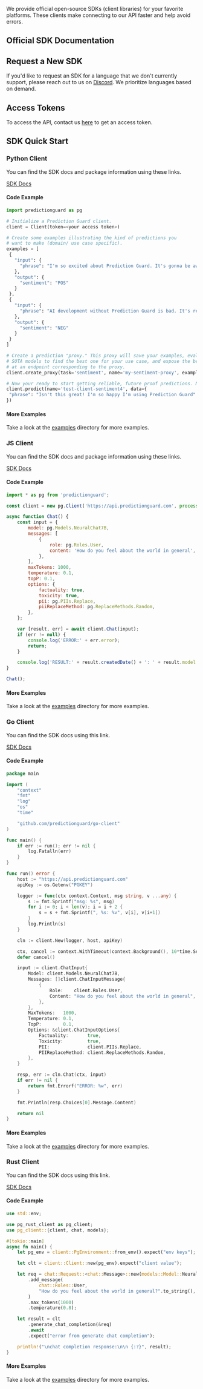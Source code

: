We provide official open-source SDKs (client libraries) for your favorite platforms. These clients make connecting to our API faster and help avoid errors.


## Official SDK Documentation

<Cards>
  <Card title="Python" icon="fa-brands fa-python" href="#pythonclient" />
  <Card title="Node.js" icon="fa-brands fa-js" href="#jsclient" />
  <Card title="Go" icon="fa-brands fa-golang" href="#goclient" />
  <Card title="Rust" icon="fa-brands fa-rust" href="#rustclient" />
</Cards>


## Request a New SDK

If you'd like to request an SDK for a language that we don't currently support, please reach out to us on [Discord](https://discord.gg/TFHgnhAFKd). We prioritize languages based on demand.


## Access Tokens

To access the API, contact us [here](https://predictionguard.com/getting-started) to get an access token.


## SDK Quick Start

### <a id="pythonclient">Python Client</a>

You can find the SDK docs and package information using these links.

[SDK Docs](https://docs.predictionguard.com/docs/reference)

#### Code Example

```python
import predictionguard as pg

# Initialize a Prediction Guard client.
client = Client(token=<your access token>)

# Create some examples illustrating the kind of predictions you
# want to make (domain/ use case specific).
examples = [
 {
   "input": {
     "phrase": "I'm so excited about Prediction Guard. It's gonna be awesome!"
   },
   "output": {
     "sentiment": "POS"
   }
 },
 {
   "input": {
     "phrase": "AI development without Prediction Guard is bad. It's really terrible."
   },
   "output": {
     "sentiment": "NEG"
   }
 }
]

# Create a prediction "proxy." This proxy will save your examples, evaluate
# SOTA models to find the best one for your use case, and expose the best model
# at an endpoint corresponding to the proxy.
client.create_proxy(task='sentiment', name='my-sentiment-proxy', examples=examples)

# Now your ready to start getting reliable, future proof predictions. No fuss!
client.predict(name='test-client-sentiment4', data={
 "phrase": "Isn't this great! I'm so happy I'm using Prediction Guard"
})
```

#### More Examples

Take a look at the [examples](https://github.com/predictionguard/python-client/tree/master/examples) directory for more examples.


### <a id="jsclient">JS Client</a>

You can find the SDK docs and package information using these links.

[SDK Docs](https://predictionguard.github.io/js-client)

#### Code Example

```js
import * as pg from 'predictionguard';

const client = new pg.Client('https://api.predictionguard.com', process.env.PGKEY);

async function Chat() {
    const input = {
        model: pg.Models.NeuralChat7B,
        messages: [
            {
                role: pg.Roles.User,
                content: 'How do you feel about the world in general',
            },
        ],
        maxTokens: 1000,
        temperature: 0.1,
        topP: 0.1,
        options: {
            factuality: true,
            toxicity: true,
            pii: pg.PIIs.Replace,
            piiReplaceMethod: pg.ReplaceMethods.Random,
        },
    };

    var [result, err] = await client.Chat(input);
    if (err != null) {
        console.log('ERROR:' + err.error);
        return;
    }

    console.log('RESULT:' + result.createdDate() + ': ' + result.model + ': ' + result.choices[0].message.content);
}

Chat();
```

#### More Examples

Take a look at the [examples](https://github.com/predictionguard/js-client/tree/main/examples) directory for more examples.


### <a id="goclient">Go Client</a>

You can find the SDK docs using this link.

[SDK Docs](https://pkg.go.dev/github.com/predictionguard/go-client)

#### Code Example

```go
package main

import (
	"context"
	"fmt"
	"log"
	"os"
	"time"

	"github.com/predictionguard/go-client"
)

func main() {
	if err := run(); err != nil {
		log.Fatalln(err)
	}
}

func run() error {
	host := "https://api.predictionguard.com"
	apiKey := os.Getenv("PGKEY")

	logger := func(ctx context.Context, msg string, v ...any) {
		s := fmt.Sprintf("msg: %s", msg)
		for i := 0; i < len(v); i = i + 2 {
			s = s + fmt.Sprintf(", %s: %v", v[i], v[i+1])
		}
		log.Println(s)
	}

	cln := client.New(logger, host, apiKey)

	ctx, cancel := context.WithTimeout(context.Background(), 10*time.Second)
	defer cancel()

	input := client.ChatInput{
		Model: client.Models.NeuralChat7B,
		Messages: []client.ChatInputMessage{
			{
				Role:    client.Roles.User,
				Content: "How do you feel about the world in general",
			},
		},
		MaxTokens:   1000,
		Temperature: 0.1,
		TopP:        0.1,
		Options: &client.ChatInputOptions{
			Factuality:       true,
			Toxicity:         true,
			PII:              client.PIIs.Replace,
			PIIReplaceMethod: client.ReplaceMethods.Random,
		},
	}

	resp, err := cln.Chat(ctx, input)
	if err != nil {
		return fmt.Errorf("ERROR: %w", err)
	}

	fmt.Println(resp.Choices[0].Message.Content)

	return nil
}
```

#### More Examples

Take a look at the [examples](https://github.com/predictionguard/go-client/tree/main/examples) directory for more examples.


### <a id="rustclient">Rust Client</a>

You can find the SDK docs using this link.

[SDK Docs](https://docs.predictionguard.com/docs/getting-started/welcome)

#### Code Example

```rust
use std::env;

use pg_rust_client as pg_client;
use pg_client::{client, chat, models};

#[tokio::main]
async fn main() {
    let pg_env = client::PgEnvironment::from_env().expect("env keys");

    let clt = client::Client::new(pg_env).expect("client value");

    let req = chat::Request::<chat::Message>::new(models::Model::NeuralChat7B)
        .add_message(
            chat::Roles::User,
            "How do you feel about the world in general?".to_string(),
        )
        .max_tokens(1000)
        .temperature(0.8);

    let result = clt
        .generate_chat_completion(&req)
        .await
        .expect("error from generate chat completion");

    println!("\nchat completion response:\n\n {:?}", result);
}
```

#### More Examples

Take a look at the [examples](https://github.com/predictionguard/rust-client/tree/main/examples) directory for more examples.
